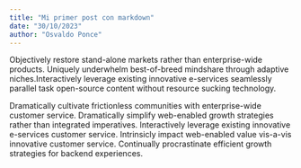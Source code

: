 ```yaml
---
title: "Mi primer post con markdown"
date: "30/10/2023"
author: "Osvaldo Ponce"
---
```


<MdxPage 
title="Why customer retention is the ultimate growth strategy">

Objectively restore stand-alone markets rather than enterprise-wide products. Uniquely 
underwhelm best-of-breed mindshare through adaptive niches.Interactively leverage existing 
innovative e-services seamlessly parallel task open-source content without resource sucking 
technology.

Dramatically cultivate frictionless communities with enterprise-wide customer service. 
Dramatically simplify web-enabled growth strategies rather than integrated imperatives. 
Interactively leverage existing innovative e-services customer service. Intrinsicly impact web-enabled value vis-a-vis innovative customer service. 
Continually procrastinate efficient growth strategies for backend experiences.
</MdxPage>